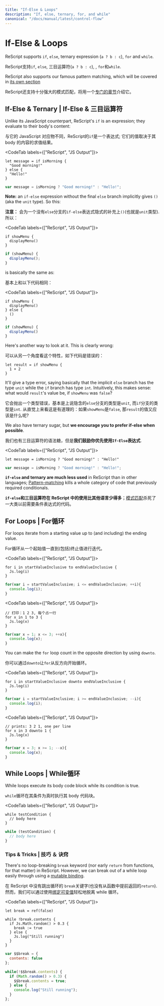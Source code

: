 ```yaml
---
title: "If-Else & Loops"
description: "If, else, ternary, for, and while"
canonical: "/docs/manual/latest/control-flow"
---
```


# If-Else & Loops

ReScript supports `if`, `else`, ternary expression (`a ? b : c`), `for` and `while`.

ReScript支持`if`, `else`, 三目运算符(`a ? b : c`), , `for`和`while`.

ReScript also supports our famous pattern matching, which will be covered in [its own section](pattern-matching-destructuring.md)

ReScript还支持十分强大的模式匹配，将用一个[专门的章节](pattern-matching-destructuring.md)介绍它。

## If-Else & Ternary | If-Else & 三目运算符

Unlike its JavaScript counterpart, ReScript's `if` is an expression; they evaluate to their body's content:

与它的 JavaScript 对应物不同，ReScript的`if`是一个表达式; 它们的值取决于其 body 的内容的求值结果。

<CodeTab labels={["ReScript", "JS Output"]}>

```res
let message = if isMorning {
  "Good morning!"
} else {
  "Hello!"
}
```
```js
var message = isMorning ? "Good morning!" : "Hello!";
```

</CodeTab>

**Note:** an `if-else` expression without the final `else` branch implicitly gives `()` (aka the `unit` type). So this:

**注意：** 会为一个没有`else`分支的`if-else`表达式隐式的补充上`()`(也就是`unit`类型). 所以：

<CodeTab labels={["ReScript", "JS Output"]}>

```res
if showMenu {
  displayMenu()
}
```
```js
if (showMenu) {
  displayMenu();
}
```

</CodeTab>

is basically the same as:

基本上和以下代码相同：

<CodeTab labels={["ReScript", "JS Output"]}>

```res
if showMenu {
  displayMenu()
} else {
  ()
}
```
```js
if (showMenu) {
  displayMenu()
}
```

</CodeTab>

Here's another way to look at it. This is clearly wrong:

可以从另一个角度看这个特性，如下代码是错误的：

```res
let result = if showMenu {
  1 + 2
}
```

It'll give a type error, saying basically that the implicit `else` branch has the type `unit` while the `if` branch has type `int`. Intuitively, this makes sense: what would `result`'s value be, if `showMenu` was `false`?

它会抛出一个类型错误，基本是上说隐含的`else`分支的类型是`unit`, 而`if`分支的类型是`int`. 从直觉上来看这是有道理的：如果`showMenu`是`false`, 那`result`的值又应该是什么呢?

We also have ternary sugar, but **we encourage you to prefer if-else when possible**.

我们也有三目运算符的语法糖，但是**我们鼓励你优先使用`If-Else`表达式**.

<CodeTab labels={["ReScript", "JS Output"]}>

```res
let message = isMorning ? "Good morning!" : "Hello!"
```
```js
var message = isMorning ? "Good morning!" : "Hello!";
```

</CodeTab>

**`if-else` and ternary are much less used** in ReScript than in other languages; [Pattern-matching](pattern-matching-destructuring.md) kills a whole category of code that previously required conditionals.

**`if-else`和三目运算符在 ReScript 中的使用比其他语言少得多**；[模式匹配](pattern-matching-destructuring.md)杀死了一大类以前需要条件表达式的代码。

## For Loops | For循环

For loops iterate from a starting value up to (and including) the ending value.

For循环从一个起始值一直到(包括)终止值进行迭代。


<CodeTab labels={["ReScript", "JS Output"]}>

```res
for i in startValueInclusive to endValueInclusive {
  Js.log(i)
}
```
```js
for(var i = startValueInclusive; i <= endValueInclusive; ++i){
  console.log(i);
}
```

</CodeTab>

<CodeTab labels={["ReScript", "JS Output"]}>

```res example
// 打印：1 2 3, 每个占一行
for x in 1 to 3 {
  Js.log(x)
}
```
```js
for(var x = 1; x <= 3; ++x){
  console.log(x);
}
```

</CodeTab>

You can make the `for` loop count in the opposite direction by using `downto`.

你可以通过`downto`让`for`从反方向开始循环。

<CodeTab labels={["ReScript", "JS Output"]}>

```res
for i in startValueInclusive downto endValueInclusive {
  Js.log(i)
}
```
```js
for(var i = startValueInclusive; i >= endValueInclusive; --i){
  console.log(i);
}
```

</CodeTab>

<CodeTab labels={["ReScript", "JS Output"]}>

```res example
// prints: 3 2 1, one per line
for x in 3 downto 1 {
  Js.log(x)
}
```
```js
for(var x = 3; x >= 1; --x){
  console.log(x);
}
```

</CodeTab>

## While Loops | While循环

While loops execute its body code block while its condition is true.

`while`循环在其条件为真时执行其 body 代码块。

<CodeTab labels={["ReScript", "JS Output"]}>

```res
while testCondition {
  // body here
}
```
```js
while (testCondition) {
  // body here
}
```

</CodeTab>

### Tips & Tricks | 技巧 ＆ 诀窍

There's no loop-breaking `break` keyword (nor early `return` from functions, for that matter) in ReScript. However, we can break out of a while loop easily through using a [mutable binding](mutation.md).

在 ReScript 中没有跳出循环的 `break`关键字(也没有从函数中提前返回的`return`). 然而，我们可以通过使用[绑定可变值](mutation.md)轻松地脱离 while 循环。

<CodeTab labels={["ReScript", "JS Output"]}>

```res example
let break = ref(false)

while !break.contents {
  if Js.Math.random() > 0.3 {
    break := true
  } else {
    Js.log("Still running")
  }
}
```
```js
var $$break = {
  contents: false
};

while(!$$break.contents) {
  if (Math.random() > 0.3) {
    $$break.contents = true;
  } else {
    console.log("Still running");
  }
};
```

</CodeTab>
